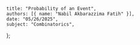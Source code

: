     title: "Probability of an Event",
    authors: [{ name: "Nabil Akbarazzima Fatih" }],
    date: "05/26/2025",
    subject: "Combinatorics",
};